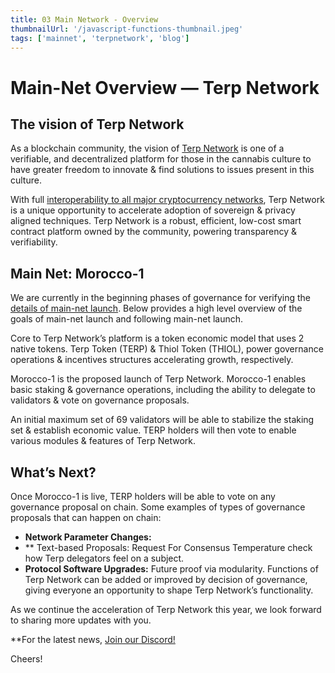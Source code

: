 ---
title: 03 Main Network - Overview 
thumbnailUrl: '/javascript-functions-thumbnail.jpeg'
tags: ['mainnet', 'terpnetwork', 'blog']
---
# Main-Net Overview — Terp Network

## The vision of Terp Network
As a blockchain community, the vision of [Terp Network](https://terp.network) is one of a verifiable, and decentralized platform for those in the cannabis culture to have greater freedom to innovate & find solutions to issues present in this culture.

With full [interoperability to all major cryptocurrency networks](https://mapofzones.com/home?columnKey=ibcVolume&period=24h), Terp Network is a unique opportunity to accelerate adoption of sovereign & privacy aligned techniques. Terp Network is a robust, efficient, low-cost smart contract platform owned by the community, powering transparency & verifiability.

## Main Net: Morocco-1
We are currently in the beginning phases of governance for verifying the [details of main-net launch](https://github.com/terpnetwork/genesis-prelaunch). Below provides a high level overview of the goals of main-net launch and following main-net launch.

Core to Terp Network’s platform is a token economic model that uses 2 native tokens. Terp Token (TERP) & Thiol Token (THIOL), power governance operations & incentives structures accelerating growth, respectively.

Morocco-1 is the proposed launch of Terp Network. Morocco-1 enables basic staking & governance operations, including the ability to delegate to validators & vote on governance proposals.

An initial maximum set of 69 validators will be able to stabilize the staking set & establish economic value. TERP holders will then vote to enable various modules & features of Terp Network.

## What’s Next?

Once Morocco-1 is live, TERP holders will be able to vote on any governance proposal on chain. Some examples of types of governance proposals that can happen on chain:
- **Network Parameter Changes:**
- ** Text-based Proposals: Request For Consensus 
Temperature check how Terp delegators feel on a subject.
- **Protocol Software Upgrades:** 
Future proof via modularity. Functions of Terp Network can be added or improved by decision of governance, giving everyone an opportunity to shape Terp Network’s functionality.

As we continue the acceleration of Terp Network this year, we look forward to sharing more updates with you.

**For the latest news, [Join our Discord!](https://discord.com/invite/9mFZc4XEDA)

Cheers!
